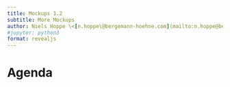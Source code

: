 ```yaml
---
title: Mockups 1.2
subtitle: More Mockups
author: Niels Hoppe \<[n.hoppe\@bergemann-hoehne.com](mailto:n.hoppe@bergemann-hoehne.com){.email}\>
#jupyter: python3
format: revealjs
---
```


# Agenda